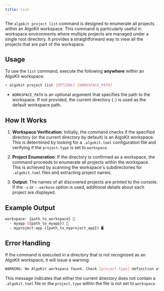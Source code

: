 ```yaml
---
title: list
---
```


The `algokit project list` command is designed to enumerate all projects within an AlgoKit workspace. This command is particularly useful in workspace environments where multiple projects are managed under a single root directory. It provides a straightforward way to view all the projects that are part of the workspace.

## Usage

To use the `list` command, execute the following **anywhere** within an AlgoKit workspace:

```sh
> algokit project list [OPTIONS] [WORKSPACE_PATH]
```

- `WORKSPACE_PATH` is an optional argument that specifies the path to the workspace. If not provided, the current directory (`.`) is used as the default workspace path.

## How It Works

1. **Workspace Verification**: Initially, the command checks if the specified directory (or the current directory by default) is an AlgoKit workspace. This is determined by looking for a `.algokit.toml` configuration file and verifying if the `project.type` is set to `workspace`.

2. **Project Enumeration**: If the directory is confirmed as a workspace, the command proceeds to enumerate all projects within the workspace. This is achieved by scanning the workspace's subdirectories for `.algokit.toml` files and extracting project names.

3. **Output**: The names of all discovered projects are printed to the console. If the `-v` or `--verbose` option is used, additional details about each project are displayed.

## Example Output

```sh
workspace: {path_to_workspace} 📁
  - myapp ({path_to_myapp}) 📜
  - myproject-app ({path_to_myproject_app}) 🖥️
```

## Error Handling

If the command is executed in a directory that is not recognized as an AlgoKit workspace, it will issue a warning:

```sh
WARNING: No AlgoKit workspace found. Check [project.type] definition at .algokit.toml
```

This message indicates that either the current directory does not contain a `.algokit.toml` file or the `project.type` within the file is not set to `workspace`.
